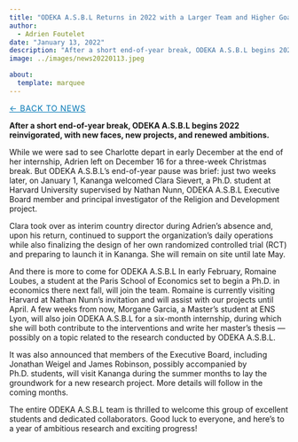```yaml
---
title: "ODEKA A.S.B.L Returns in 2022 with a Larger Team and Higher Goals"
author: 
  - Adrien Foutelet
date: "January 13, 2022"
description: "After a short end-of-year break, ODEKA A.S.B.L begins 2022 reinvigorated, with new faces, new projects, and renewed ambitions."
image: ../images/news20220113.jpeg

about:
  template: marquee
---
```

<style>
/* Hide the visible description under the title block on THIS page */
header.quarto-title-block .description,
.quarto-title .description,
.quarto-title-meta .description,
p.description {
  display: none !important;
}
</style>

[← Back to News](../index.qmd){.breadcrumb style="font-size:0.9rem; text-transform:uppercase; letter-spacing:0.05em; color:#0077b5;"}

**After a short end-of-year break, ODEKA A.S.B.L begins 2022 reinvigorated, with new faces, new projects, and renewed ambitions.**

While we were sad to see Charlotte depart in early December at the end of her internship, Adrien left on December 16 for a three-week Christmas break. But ODEKA A.S.B.L’s end-of-year pause was brief: just two weeks later, on January 1, Kananga welcomed Clara Sievert, a Ph.D. student at Harvard University supervised by Nathan Nunn, ODEKA A.S.B.L Executive Board member and principal investigator of the Religion and Development project.

Clara took over as interim country director during Adrien’s absence and, upon his return, continued to support the organization’s daily operations while also finalizing the design of her own randomized controlled trial (RCT) and preparing to launch it in Kananga. She will remain on site until late May.

And there is more to come for ODEKA A.S.B.L In early February, Romaine Loubes, a student at the Paris School of Economics set to begin a Ph.D. in economics there next fall, will join the team. Romaine is currently visiting Harvard at Nathan Nunn’s invitation and will assist with our projects until April. A few weeks from now, Morgane Garcia, a Master’s student at ENS Lyon, will also join ODEKA A.S.B.L for a six-month internship, during which she will both contribute to the interventions and write her master’s thesis — possibly on a topic related to the research conducted by ODEKA A.S.B.L.

It was also announced that members of the Executive Board, including Jonathan Weigel and James Robinson, possibly accompanied by Ph.D. students, will visit Kananga during the summer months to lay the groundwork for a new research project. More details will follow in the coming months.

The entire ODEKA A.S.B.L team is thrilled to welcome this group of excellent students and dedicated collaborators. Good luck to everyone, and here’s to a year of ambitious research and exciting progress!